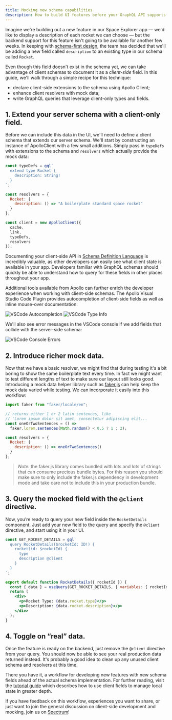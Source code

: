 ```yaml
---
title: Mocking new schema capabilities
description: How to build UI features before your GraphQL API supports them
---
```


Imagine we're building out a new feature in our Space Explorer app — we'd like to display a description of each rocket we can choose — but the backend support for this feature isn't going to be available for another few weeks. In keeping with [schema-first design](https://www.apollographql.com/docs/tutorial/schema.html#write-schema), the team has decided that we'll be adding a new field called `description` to an existing type in our schema called `Rocket`.

Even though this field doesn't exist in the schema yet, we can take advantage of client schemas to document it as a _client-side_ field. In this guide, we'll walk through a simple recipe for this technique:

- declare client-side extensions to the schema using Apollo Client;
- enhance client resolvers with mock data;
- write GraphQL queries that leverage client-only types and fields.

## 1. Extend your server schema with a client-only field.

Before we can include this data in the UI, we'll need to define a client schema that extends our server schema. We'll start by constructing an instance of ApolloClient with a few small additions. Simply pass in `typeDefs` with extensions to the schema and `resolvers` which actually provide the mock data:

```js
const typeDefs = gql`
  extend type Rocket {
    description: String!
  }
`;

const resolvers = {
  Rocket: {
    description: () => "A boilerplate standard space rocket"
  }
};

const client = new ApolloClient({
  cache,
  link,
  typeDefs,
  resolvers
});
```

Documenting your client-side API in [Schema Definition Language](https://apollographql.com/docs/graphql-tools/generate-schema.html#schema-language) is incredibly valuable, as other developers can easily see what client state is available in your app. Developers familiar with GraphQL schemas should quickly be able to understand how to query for these fields in other places throughout your app.

Additional tools available from Apollo can further enrich the developer experience when working with client-side schemas. The Apollo Visual Studio Code Plugin provides autocompletion of client-side fields as well as inline mouse-over documentation:

![VSCode Autocompletion](../assets/client-mocking/vscode-autocomplete.png)
![VSCode Type Info](../assets/client-mocking/vscode-typeinfo.png)

We'll also see error messages in the VSCode console if we add fields that collide with the server-side schema:

![VSCode Console Errors](../assets/client-mocking/vscode-errors.png)

## 2. Introduce richer mock data.

Now that we have a basic resolver, we might find that during testing it's a bit boring to show the same boilerplate text every time. In fact we might want to test different lengths of text to make sure our layout still looks good. Introducing a mock data helper library such as [faker.js](https://github.com/marak/Faker.js/) can help keep the mock data varied while testing. We can incorporate it easily into this workflow:

```js
import faker from "faker/locale/en";

// returns either 1 or 2 latin sentences, like
// 'Lorem ipsum dolor sit amet, consectetur adipiscing elit...
const oneOrTwoSentences = () =>
  faker.lorem.sentences(Math.random() < 0.5 ? 1 : 2);

const resolvers = {
  Rocket: {
    description: () => oneOrTwoSentences()
  }
};
```

> _Note:_ the faker.js library comes bundled with lots and lots of strings that can consume precious bundle bytes. For this reason you should make sure to only include the faker.js dependency in development mode and take care not to include this in your production bundle.

## 3. Query the mocked field with the `@client` directive.

Now, you’re ready to query your new field inside the `RocketDetails` component. Just add your new field to the query and specify the `@client` directive, and start using it in your UI.

```jsx
const GET_ROCKET_DETAILS = gql`
  query RocketDetails($rocketId: ID!) {
    rocket(id: $rocketId) {
      type
      description @client
    }
  }
`;

export default function RocketDetails({ rocketId }) {
  const { data } = useQuery(GET_ROCKET_DETAILS, { variables: { rocketId } });
  return (
    <div>
      <p>Rocket Type: {data.rocket.type}</p>
      <p>Description: {data.rocket.description}</p>
    </div>
  );
}
```

## 4. Toggle on “real” data.

Once the feature is ready on the backend, just remove the `@client` directive from your query. You should now be able to see your real production data returned instead. It's probably a good idea to clean up any unused client schema and resolvers at this time.

There you have it, a workflow for developing new features with new schema fields ahead of the actual schema implementation. For further reading, visit the [tutorial guide](https://www.apollographql.com/docs/tutorial/local-state.html#virtual-fields) which describes how to use client fields to manage local state in greater depth.

If you have feedback on this workflow, experiences you want to share, or just want to join the general discussion on client-side development and mocking, join us on [Spectrum](https://spectrum.chat/apollo)!
